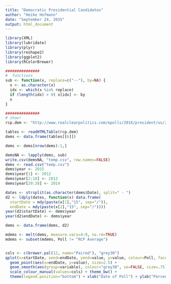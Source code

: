 ```yaml
---
title: "Democratic Presidential Candidates"
author: "Heike Hofmann"
date: "September 24, 2015"
output: html_document
---
```


```r
library(XML)
library(lubridate)
library(plyr)
library(reshape2)
library(ggplot2)
library(RColorBrewer)

###############
#  functions
sub <- function(x, replace=c("--"), by=NA) {
  x <- as.character(x)
  idx <- which(x %in% replace)
  if (length(idx) > 0) x[idx] <- by
  x
}

###############
# show! 
rcp.dem <- "http://www.realclearpolitics.com/epolls/2016/president/us/2016_democratic_presidential_nomination-3824.html"

tables <- readHTMLTable(rcp.dem)
dems <- data.frame(tables[[6]])

dems <- dems[nrow(dems):1,]

demsNA <- lapply(dems, sub)
write.csv(demsNA, "temp.csv", row.names=FALSE)
dems <- read.csv("temp.csv")
dems$year <- 2015
dems$year[1] <- 2012
dems$year[2:18] <- 2013
dems$year[20:38] <- 2014

dates <- strsplit(as.character(dems$Date), split=" - ")
d2 <- ldply(dates, function(x) data.frame(
  startDate = mdy(paste(x[1],"15", sep="/")),
  endDate = mdy(paste(x[2],"15", sep="/"))))
year(d2$startDate) <- dems$year
year(d2$endDate) <- dems$year

dems <- data.frame(dems, d2)

mdems <- melt(dems, measure.vars=4:9, na.rm=TRUE)
mdems <- subset(mdems, Poll != "RCP Average")


cols <- c(brewer.pal(12, name="Paired"), "grey30")
qplot(x=startDate, xend=endDate, yend=value, y=value, colour=Poll, facets=~variable, size=I(1.5), data=subset(mdems, year >=2015), geom="segment") +
  geom_point(aes(x=endDate, y=value), size=2.5) + 
  geom_smooth(aes(group=variable), colour="grey30", se=FALSE, size=.75) +
  scale_colour_manual(values=cols) + theme_bw() +
  theme(legend.position="bottom") + xlab("Date of Poll") + ylab("Percent")


```